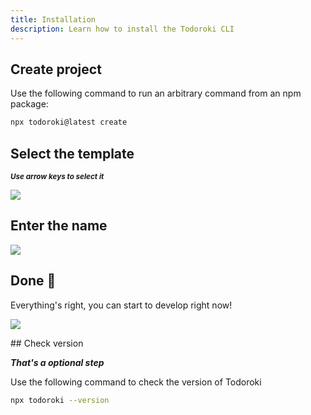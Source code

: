 ```yaml
---
title: Installation
description: Learn how to install the Todoroki CLI
---
```


<Steps>

## Create project

Use the following command to run an arbitrary command from an npm package:

```bash
npx todoroki@latest create
```

## Select the template

<small class="text-primary">_**Use arrow keys to select it**_</small>

<Image
  src="/select-template.png"
  className="rounded-md shadow-xl pt-2"
  width={400}
  height={200}
/>

## Enter the name

<Image
  src="/choose-name.png"
  className="rounded-md shadow-xl pt-2"
  width={400}
  height={200}
/>

## Done 🥳

Everything's right, you can start to develop right now!

<Image
  src="/todoroki-shiny.gif"
  className="rounded-md shadow-xl pt-2"
  width={400}
  height={200}
/>

</Steps>
## Check version

_**That's a optional step**_

Use the following command to check the version of Todoroki

```bash
npx todoroki --version
```
